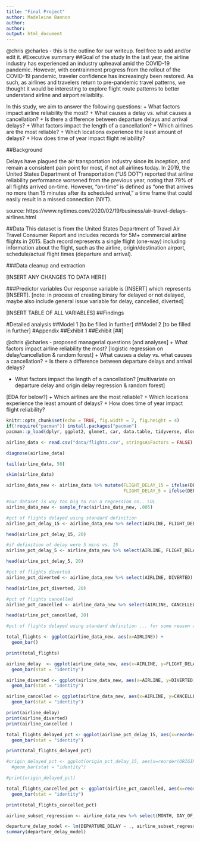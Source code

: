 ```yaml
---
title: "Final Project"
author: Madeleine Bannon
author: 
author: 
output: html_document
---
```

@chris @charles - this is the outline for our writeup. feel free to add and/or edit it. 
#Executive summary
##Goal of the study
In the last year, the airline industry has experienced an industry upheaval amid the COVID-19 pandemic. However, with contrainment progress from the rollout of the COVID-19 pandemic, traveler confidence has increasingly been restored. As such, as airlines and travelers return to pre-pandemic travel patterns, we thought it would be interesting to explore flight route patterns to better understand airline and airport reliaiblity.

In this study, we aim to answer the following questions: 
+ What factors impact airline reliability the most? 
  + What causes a delay vs. what causes a cancellation?
  + Is there a difference between departure delays and arrival delays?
+ What factors impact the length of a cancellation? 
+ Which airlines are the most reliable?
+ Which locations experience the least amount of delays?
+ How does time of year impact flight reliability?

##Background

Delays have plagued the air transportation industry since its inception, and remain a consistent pain point for most, if not all airlines today. In 2019, the United States Department of Transportation ("US DOT") reported that airline reliability performance worsened from the previous year, noting that 79% of all flights arrived on-time. However, "on-time" is defined as "one that arrives no more than 15 minutes after its scheduled arrival," a time frame that could easily result in a missed connection (NYT).

source: https://www.nytimes.com/2020/02/19/business/air-travel-delays-airlines.html


##Data
This dataset is from the United States Department of Travel Air Travel Consumer Report and includes records for 5M+ commercial airline flights in 2015. Each record represents a single flight (one-way) including information about the flight, such as the airline, origin/destination airport, schedule/actual flight times (departure and arrival).

###Data cleanup and extraction

[INSERT ANY CHANGES TO DATA HERE]

###Predictor variables
Our response variable is [INSERT] which represents [INSERT].  [note: in process of creating binary for delayed or not delayed, maybe also include general issue variable for delay, cancelled, diverted]

[INSERT TABLE OF ALL VARIABLES]
##Findings

#Detailed analysis
##Model 1 [to be filled in further]
##Model 2 [to be filled in further]
#Appendix
##Exhibit 1
##Exhibit [##]

@chris @charles - proposed managerial  questions [and analyses]
+ What factors impact airline reliability the most? [logistic regression on delay/cancellation & random forest]
  + What causes a delay vs. what causes a cancellation?
  + Is there a difference between departure delays and arrival delays?

+ What factors impact the length of a cancellation? [multivariate on departure delay and origin delay regression & random forest]

[EDA for below?]
+ Which airlines are the most reliable?
+ Which locations experience the least amount of delays?
+ How does time of year impact flight reliability?
 
```r
knitr::opts_chunk$set(echo = TRUE, fig.width = 7, fig.height = 4)
if(!require("pacman")) install.packages("pacman")
pacman::p_load(dplyr, ggplot2, glmnet, car, data.table, tidyverse, dlookr, skimr)   #add your packages here
```

```r
airline_data <- read.csv("data/flights.csv", stringsAsFactors = FALSE)
```

```r
diagnose(airline_data)

tail(airline_data, 50)

skim(airline_data)
```

```r
airline_data_new <- airline_data %>% mutate(FLIGHT_DELAY_15 = ifelse(DEPARTURE_DELAY>15, 1, ifelse(ARRIVAL_DELAY>15, 1, 0)),
                                            FLIGHT_DELAY_5 = ifelse(DEPARTURE_DELAY>5, 1, ifelse(ARRIVAL_DELAY>5, 1, 0)))

#our dataset is way too big to run a regression on.. LOL
airline_data_new <- sample_frac(airline_data_new, .005)

````

```r
#pct of flights delayed using standard definition 
airline_pct_delay_15 <- airline_data_new %>% select(AIRLINE, FLIGHT_DELAY_15)  %>% group_by(AIRLINE, FLIGHT_DELAY_15) %>% summarize(subtotals = n()) %>% mutate(percent = (subtotals / sum(subtotals) * 100)) %>% drop_na() %>% filter(FLIGHT_DELAY_15==1) %>% select(AIRLINE, percent)

head(airline_pct_delay_15, 20)

#if definition of delay were 5 mins vs. 15
airline_pct_delay_5 <- airline_data_new %>% select(AIRLINE, FLIGHT_DELAY_5) %>% group_by(AIRLINE, FLIGHT_DELAY_5) %>% summarize(subtotals = n()) %>% mutate(percent = (subtotals / sum(subtotals) * 100)) %>% drop_na() %>% filter(FLIGHT_DELAY_5==1) %>% select(AIRLINE, percent)

head(airline_pct_delay_5, 20)

#pct of flights diverted
airline_pct_diverted <- airline_data_new %>% select(AIRLINE, DIVERTED) %>% group_by(AIRLINE, DIVERTED) %>% summarize(subtotals = n()) %>% mutate(percent = (subtotals / sum(subtotals) * 100)) %>% filter(DIVERTED==1) %>% select(AIRLINE, percent)

head(airline_pct_diverted, 20)

#pct of flights cancelled
airline_pct_cancelled <- airline_data_new %>% select(AIRLINE, CANCELLED) %>% group_by(AIRLINE, CANCELLED) %>% summarize(subtotals = n()) %>% mutate(percent = (subtotals / sum(subtotals) * 100)) %>% drop_na() %>% filter(CANCELLED==1) %>% select(AIRLINE, percent)

head(airline_pct_cancelled, 20)

```

```r
#pct of flights delayed using standard definition ... for some reason airport codes showing up as numbers (factor levels?)??

```


```r

total_flights <- ggplot(airline_data_new, aes(x=AIRLINE)) + 
  geom_bar()

print(total_flights)
```

```r
airline_delay  <- ggplot(airline_data_new, aes(x=AIRLINE, y=FLIGHT_DELAY_15)) + 
  geom_bar(stat = "identity")

airline_diverted <- ggplot(airline_data_new, aes(x=AIRLINE, y=DIVERTED)) + 
  geom_bar(stat = "identity")

airline_cancelled <- ggplot(airline_data_new, aes(x=AIRLINE, y=CANCELLED)) + 
  geom_bar(stat = "identity")

print(airline_delay)
print(airline_diverted)
print(airline_cancelled )
```

```r

total_flights_delayed_pct <- ggplot(airline_pct_delay_15, aes(x=reorder(AIRLINE, -percent), y=percent)) + 
  geom_bar(stat = "identity")

print(total_flights_delayed_pct)

```

```r

#origin_delayed_pct <- ggplot(origin_pct_delay_15, aes(x=reorder(ORIGIN_AIRPORT, -percent), y=percent)) + 
  #geom_bar(stat = "identity")

#print(origin_delayed_pct)

```

```r

total_flights_cancelled_pct <- ggplot(airline_pct_cancelled, aes(x=reorder(AIRLINE, -percent), y=percent)) + 
  geom_bar(stat = "identity")

print(total_flights_cancelled_pct)

```

```r

airline_subset_regression <- airline_data_new %>% select(MONTH, DAY_OF_WEEK, AIRLINE, DISTANCE, DEPARTURE_DELAY, ARRIVAL_DELAY)

departure_delay_model <- lm(DEPARTURE_DELAY ~ ., airline_subset_regression)
summary(departure_delay_model)

```



